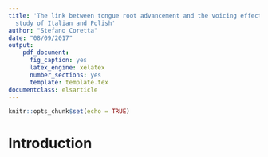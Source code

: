 ```yaml
---
title: 'The link between tongue root advancement and the voicing effect: an ultrasound
  study of Italian and Polish'
author: "Stefano Coretta"
date: "08/09/2017"
output:
    pdf_document:
      fig_caption: yes
      latex_engine: xelatex
      number_sections: yes
      template: template.tex
documentclass: elsarticle
---
```


```r
knitr::opts_chunk$set(echo = TRUE)
```

# Introduction
